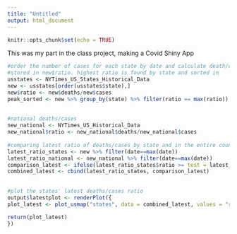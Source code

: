 ```yaml
---
title: "Untitled"
output: html_document
---
```


```r
knitr::opts_chunk$set(echo = TRUE)
```


This was my part in the class project, making a Covid Shiny App
```r


#order the number of cases for each state by date and calculate death/cases     ratio by day, 
#stored in new$ratio. highest ratio is found by state and sorted in         peak_sorted
usstates <- NYTimes_US_States_Historical_Data
new <- usstates[order(usstates$state),]
new$ratio <- new$deaths/new$cases
peak_sorted <- new %>% group_by(state) %>% filter(ratio == max(ratio))
  
  
#national deaths/cases
new_national <- NYTimes_US_Historical_Data
new_national$ratio <- new_national$deaths/new_national$cases
  
#comparing latest ratio of deaths/cases by state and in the entire country
latest_ratio_states <- new %>% filter(date==max(date))
latest_ratio_national <- new_national %>% filter(date==max(date))
comparison_latest <- ifelse(latest_ratio_states$ratio >= test = latest_ratio_national$ratio, 1, 0)
combined_latest <- cbind(latest_ratio_states, comparison_latest)
  
  
#plot the states' latest deaths/cases ratio
output$latestplot <- renderPlot({
plot_latest <- plot_usmap("states", data = combined_latest, values = "ratio", color = "black", labels = TRUE) + scale_fill_continuous(low = "white", high = " red", name = "Latest Deaths/Cases Ratio") + labs(title = "Latest Deaths/Cases Ratio") + theme(legend.position = "left")

return(plot_latest)
})

```
